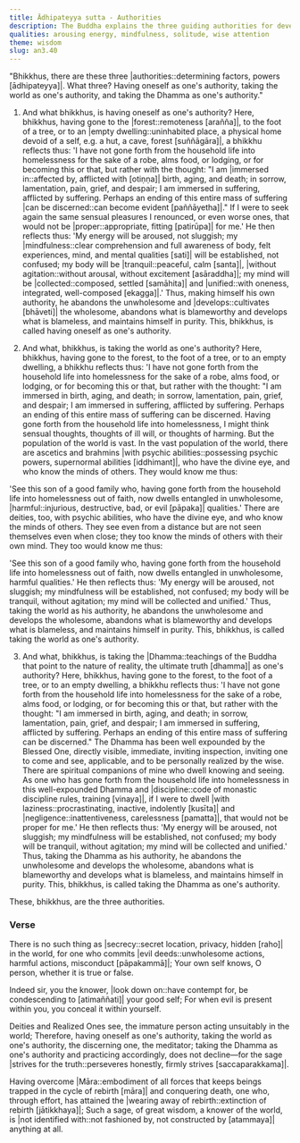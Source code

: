 ```yaml
---
title: Ādhipateyya sutta - Authorities
description: The Buddha explains the three guiding authorities for developing wholesome qualities and maintaining purity - 1) Oneself, 2) world, and 3) Dhamma.
qualities: arousing energy, mindfulness, solitude, wise attention
theme: wisdom
slug: an3.40
---
```


"Bhikkhus, there are these three |authorities::determining factors, powers [ādhipateyya]|. What three? Having oneself as one's authority, taking the world as one's authority, and taking the Dhamma as one's authority."

1) And what bhikkhus, is having oneself as one's authority? Here, bhikkhus, having gone to the |forest::remoteness [arañña]|, to the foot of a tree, or to an |empty dwelling::uninhabited place, a physical home devoid of a self, e.g. a hut, a cave, forest [suññāgāra]|, a bhikkhu reflects thus: 'I have not gone forth from the household life into homelessness for the sake of a robe, alms food, or lodging, or for becoming this or that, but rather with the thought: "I am |immersed in::affected by, afflicted with [otiṇṇa]| birth, aging, and death; in sorrow, lamentation, pain, grief, and despair; I am immersed in suffering, afflicted by suffering. Perhaps an ending of this entire mass of suffering |can be discerned::can become evident [paññāyetha]|." If I were to seek again the same sensual pleasures I renounced, or even worse ones, that would not be |proper::appropriate, fitting [patirūpa]| for me.' He then reflects thus: 'My energy will be aroused, not sluggish; my |mindfulness::clear comprehension and full awareness of body, felt experiences, mind, and mental qualities [sati]| will be established, not confused; my body will be |tranquil::peaceful, calm [santa]|, |without agitation::without arousal, without excitement [asāraddha]|; my mind will be |collected::composed, settled [samāhita]| and |unified::with oneness, integrated, well-composed [ekagga]|.' Thus, making himself his own authority, he abandons the unwholesome and |develops::cultivates [bhāveti]| the wholesome, abandons what is blameworthy and develops what is blameless, and maintains himself in purity. This, bhikkhus, is called having oneself as one's authority.

2) And what, bhikkhus, is taking the world as one's authority? Here, bhikkhus, having gone to the forest, to the foot of a tree, or to an empty dwelling, a bhikkhu reflects thus: 'I have not gone forth from the household life into homelessness for the sake of a robe, alms food, or lodging, or for becoming this or that, but rather with the thought: "I am immersed in birth, aging, and death; in sorrow, lamentation, pain, grief, and despair; I am immersed in suffering, afflicted by suffering. Perhaps an ending of this entire mass of suffering can be discerned. Having gone forth from the household life into homelessness, I might think sensual thoughts, thoughts of ill will, or thoughts of harming. But the population of the world is vast. In the vast population of the world, there are ascetics and brahmins |with psychic abilities::possessing psychic powers, supernormal abilities [iddhimant]|, who have the divine eye, and who know the minds of others. They would know me thus:

'See this son of a good family who, having gone forth from the household life into homelessness out of faith, now dwells entangled in unwholesome, |harmful::injurious, destructive, bad, or evil [pāpaka]| qualities.' There are deities, too, with psychic abilities, who have the divine eye, and who know the minds of others. They see even from a distance but are not seen themselves even when close; they too know the minds of others with their own mind. They too would know me thus:

'See this son of a good family who, having gone forth from the household life into homelessness out of faith, now dwells entangled in unwholesome, harmful qualities.' He then reflects thus: 'My energy will be aroused, not sluggish; my mindfulness will be established, not confused; my body will be tranquil, without agitation; my mind will be collected and unified.' Thus, taking the world as his authority, he abandons the unwholesome and develops the wholesome, abandons what is blameworthy and develops what is blameless, and maintains himself in purity. This, bhikkhus, is called taking the world as one's authority.

3) And what, bhikkhus, is taking the |Dhamma::teachings of the Buddha that point to the nature of reality, the ultimate truth [dhamma]| as one's authority? Here, bhikkhus, having gone to the forest, to the foot of a tree, or to an empty dwelling, a bhikkhu reflects thus: 'I have not gone forth from the household life into homelessness for the sake of a robe, alms food, or lodging, or for becoming this or that, but rather with the thought: "I am immersed in birth, aging, and death; in sorrow, lamentation, pain, grief, and despair; I am immersed in suffering, afflicted by suffering. Perhaps an ending of this entire mass of suffering can be discerned." The Dhamma has been well expounded by the Blessed One, directly visible, immediate, inviting inspection, inviting one to come and see, applicable, and to be personally realized by the wise. There are spiritual companions of mine who dwell knowing and seeing. As one who has gone forth from the household life into homelessness in this well-expounded Dhamma and |discipline::code of monastic discipline rules, training [vinaya]|, if I were to dwell |with laziness::procrastinating, inactive, indolently [kusīta]| and |negligence::inattentiveness, carelessness [pamatta]|, that would not be proper for me.' He then reflects thus: 'My energy will be aroused, not sluggish; my mindfulness will be established, not confused; my body will be tranquil, without agitation; my mind will be collected and unified.' Thus, taking the Dhamma as his authority, he abandons the unwholesome and develops the wholesome, abandons what is blameworthy and develops what is blameless, and maintains himself in purity. This, bhikkhus, is called taking the Dhamma as one's authority.

These, bhikkhus, are the three authorities.

### Verse

There is no such thing as |secrecy::secret location, privacy, hidden [raho]| in the world,
for one who commits |evil deeds::unwholesome actions, harmful actions, misconduct [pāpakammā]|;
Your own self knows, O person,
whether it is true or false.

Indeed sir, you the knower,
|look down on::have contempt for, be condescending to [atimaññati]| your good self;
For when evil is present within you,
you conceal it within yourself.

Deities and Realized Ones see,
the immature person acting unsuitably in the world;
Therefore, having oneself as one's authority,
taking the world as one's authority, the discerning one, the meditator;
taking the Dhamma as one's authority and practicing accordingly,
does not decline—for the sage |strives for the truth::perseveres honestly, firmly strives [saccaparakkama]|.

Having overcome |Māra::embodiment of all forces that keeps beings trapped in the cycle of rebirth [māra]| and conquering death,
one who, through effort, has attained the |wearing away of rebirth::extinction of rebirth [jātikkhaya]|;
Such a sage, of great wisdom, a knower of the world,
is |not identified with::not fashioned by, not constructed by [atammaya]| anything at all.